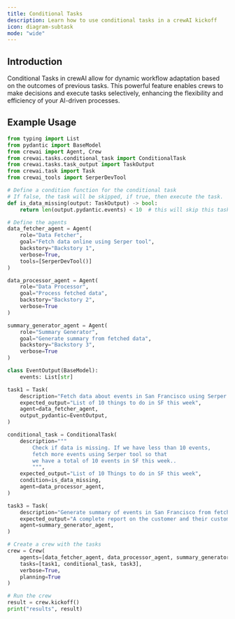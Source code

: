 ```yaml
---
title: Conditional Tasks
description: Learn how to use conditional tasks in a crewAI kickoff
icon: diagram-subtask
mode: "wide"
---
```


## Introduction

Conditional Tasks in crewAI allow for dynamic workflow adaptation based on the outcomes of previous tasks. 
This powerful feature enables crews to make decisions and execute tasks selectively, enhancing the flexibility and efficiency of your AI-driven processes.

## Example Usage

```python Code
from typing import List
from pydantic import BaseModel
from crewai import Agent, Crew
from crewai.tasks.conditional_task import ConditionalTask
from crewai.tasks.task_output import TaskOutput
from crewai.task import Task
from crewai_tools import SerperDevTool

# Define a condition function for the conditional task
# If false, the task will be skipped, if true, then execute the task.
def is_data_missing(output: TaskOutput) -> bool:
    return len(output.pydantic.events) < 10  # this will skip this task

# Define the agents
data_fetcher_agent = Agent(
    role="Data Fetcher",
    goal="Fetch data online using Serper tool",
    backstory="Backstory 1",
    verbose=True,
    tools=[SerperDevTool()]
)

data_processor_agent = Agent(
    role="Data Processor",
    goal="Process fetched data",
    backstory="Backstory 2",
    verbose=True
)

summary_generator_agent = Agent(
    role="Summary Generator",
    goal="Generate summary from fetched data",
    backstory="Backstory 3",
    verbose=True
)

class EventOutput(BaseModel):
    events: List[str]

task1 = Task(
    description="Fetch data about events in San Francisco using Serper tool",
    expected_output="List of 10 things to do in SF this week",
    agent=data_fetcher_agent,
    output_pydantic=EventOutput,
)

conditional_task = ConditionalTask(
    description="""
        Check if data is missing. If we have less than 10 events,
        fetch more events using Serper tool so that
        we have a total of 10 events in SF this week..
        """,
    expected_output="List of 10 Things to do in SF this week",
    condition=is_data_missing,
    agent=data_processor_agent,
)

task3 = Task(
    description="Generate summary of events in San Francisco from fetched data",
    expected_output="A complete report on the customer and their customers and competitors, including their demographics, preferences, market positioning and audience engagement.",
    agent=summary_generator_agent,
)

# Create a crew with the tasks
crew = Crew(
    agents=[data_fetcher_agent, data_processor_agent, summary_generator_agent],
    tasks=[task1, conditional_task, task3],
    verbose=True,
    planning=True
)

# Run the crew
result = crew.kickoff()
print("results", result)
```